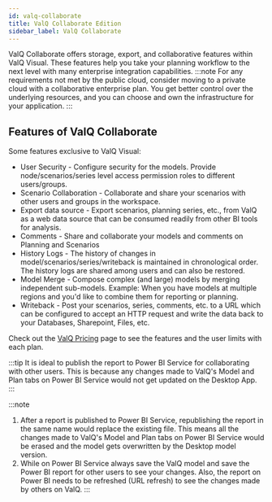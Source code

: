 ```yaml
---
id: valq-collaborate
title: ValQ Collaborate Edition
sidebar_label: ValQ Collaborate
---
```



ValQ Collaborate offers storage, export, and collaborative features within ValQ Visual. These features help you take your planning workflow to the next level with many enterprise integration capabilities.
:::note
For any requirements not met by the public cloud, consider moving to a private cloud with a collaborative enterprise plan. You get better control over the underlying resources, and you can choose and own the infrastructure for your application.
:::

## Features of ValQ Collaborate

Some features exclusive to ValQ Visual:

* <Link to={useBaseUrl('storage/user-security')}>User Security</Link> - Configure security for the models. Provide node/scenarios/series level  access permission roles to different users/groups.
* <Link to={useBaseUrl('storage/scenario-collab')}>Scenario Collaboration</Link> - Collaborate and share your scenarios with other users and groups in the workspace.
* <Link to={useBaseUrl('storage/export')}>Export data source</Link> - Export scenarios, planning series, etc., from ValQ as a web data source that can be consumed readily from other BI tools for analysis.
* <Link to={useBaseUrl('storage/commenting')}>Comments</Link> - Share and collaborate your models and comments on Planning and Scenarios
* <Link to={useBaseUrl('storage/history-logs')}>History Logs</Link> - The history of changes in model/scenarios/series/writeback is maintained in chronological order. The history logs are shared among users and can also be restored.
* <Link to={useBaseUrl('storage/model-merge')}>Model Merge</Link> - Compose complex (and large) models by merging independent sub-models. Example: When you have models at multiple regions and you'd like to combine them for reporting or planning.
* <Link to={useBaseUrl('model/general#3-writeback')}>Writeback</Link> - Post your scenarios, series, comments, etc. to a URL which can be configured to accept an HTTP request and write the data back to your Databases, Sharepoint, Files, etc.
  
Check out the [ValQ Pricing](https://valq.com/pricing/) page to see the features and the user limits with each plan.

:::tip
It is ideal to publish the report to Power BI Service for collaborating with other users. This is because any changes made to ValQ's Model and Plan tabs on Power BI Service would not get updated on the Desktop App.
:::

:::note
1. After a report is published to Power BI Service, republishing the report in the same name would replace the existing file. This means all the changes made to ValQ's Model and Plan tabs on Power BI Service would be erased and the model gets overwritten by the Desktop model version.
1. While on Power BI Service always save the ValQ model and save the Power BI report for other users to see your changes. Also, the report on Power BI needs to be refreshed (URL refresh) to see the changes made by others on ValQ.
:::
